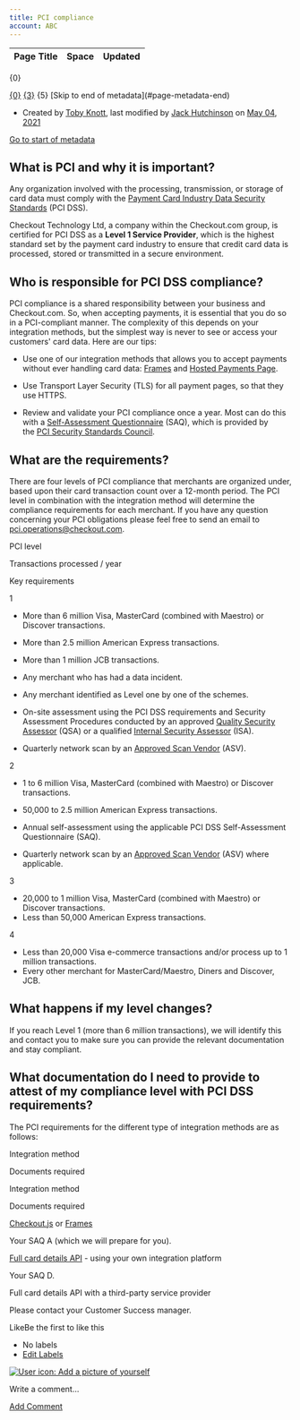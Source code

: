 ```yaml
---
title: PCI compliance
account: ABC
---
```


<table class="aui"> <thead> <tr class="header"> <th class="search-result-title">Page Title</th> <th class="search-result-space">Space</th> <th class="search-result-date">Updated</th> </tr> </thead> </table> <p class="search-result-count">{0}</p> <tr class="search-result"> <td class="search-result-title"><a href="{1}" class="content-type-{2}"><span>{0}</span></a></td> <td class="search-result-space"><a class="space" href="/display/{4}/" title="{3}">{3}</a></td> <td class="search-result-date"><span class="date" title="{6}">{5}</span></td> </tr> [Skip to end of metadata](#page-metadata-end)

*   Created by [Toby Knott](    /display/~toby.knott
    ), last modified by [Jack Hutchinson](    /display/~jack.hutchinson
    ) on [May 04, 2021](/pages/diffpagesbyversion.action?pageId=2785519&selectedPageVersions=12&selectedPageVersions=13 "Show changes")

[Go to start of metadata](#page-metadata-start)

What is PCI and why it is important?
------------------------------------

Any organization involved with the processing, transmission, or storage of card data must comply with the [Payment Card Industry Data Security Standards](https://www.pcisecuritystandards.org/security_standards) (PCI DSS).

Checkout Technology Ltd, a company within the Checkout.com group, is certified for PCI DSS as a **Level 1 Service Provider**, which is the highest standard set by the payment card industry to ensure that credit card data is processed, stored or transmitted in a secure environment.

Who is responsible for PCI DSS compliance?
------------------------------------------

PCI compliance is a shared responsibility between your business and Checkout.com. So, when accepting payments, it is essential that you do so in a PCI-compliant manner. The complexity of this depends on your integration methods, but the simplest way is never to see or access your customers' card data. Here are our tips:

*   Use one of our integration methods that allows you to accept payments without ever handling card data: [Frames](/display/DOCS/Frames) and [Hosted Payments Page](/display/DOCS/Hosted+Payments+Page).
    
*   Use Transport Layer Security (TLS) for all payment pages, so that they use HTTPS.
    
*   Review and validate your PCI compliance once a year. Most can do this with a [Self-Assessment Questionnaire](https://www.pcisecuritystandards.org/document_library?category=saqs#results) (SAQ), which is provided by the [PCI Security Standards Council](https://www.pcisecuritystandards.org/).
    

What are the requirements?
--------------------------

There are four levels of PCI compliance that merchants are organized under, based upon their card transaction count over a 12-month period. The PCI level in combination with the integration method will determine the compliance requirements for each merchant. If you have any question concerning your PCI obligations please feel free to send an email to [pci.operations@checkout.com](mailto:pci.operations@checkout.com).

PCI level

Transactions processed / year

Key requirements

1

*   More than 6 million Visa, MasterCard (combined with Maestro) or Discover transactions.
*   More than 2.5 million American Express transactions.
*   More than 1 million JCB transactions.
*   Any merchant who has had a data incident.
*   Any merchant identified as Level one by one of the schemes.

*   On-site assessment using the PCI DSS requirements and Security Assessment Procedures conducted by an approved [Quality Security Assessor](https://www.pcisecuritystandards.org/assessors_and_solutions/qualified_security_assessors) (QSA) or a qualified [Internal Security Assessor](https://www.pcisecuritystandards.org/program_training_and_qualification/internal_security_assessor_certification) (ISA).
*   Quarterly network scan by an [Approved Scan Vendor](https://www.pcisecuritystandards.org/assessors_and_solutions/approved_scanning_vendors) (ASV).

2

*   1 to 6 million Visa, MasterCard (combined with Maestro) or Discover transactions.
*   50,000 to 2.5 million American Express transactions.

*   Annual self-assessment using the applicable PCI DSS Self-Assessment Questionnaire (SAQ).
*   Quarterly network scan by an [Approved Scan Vendor](https://www.pcisecuritystandards.org/assessors_and_solutions/approved_scanning_vendors) (ASV) where applicable.

3

*   20,000 to 1 million Visa, MasterCard (combined with Maestro) or Discover transactions.
*   Less than 50,000 American Express transactions.

4

*   Less than 20,000 Visa e-commerce transactions and/or process up to 1 million transactions.
*   Every other merchant for MasterCard/Maestro, Diners and Discover, JCB.

What happens if my level changes?
---------------------------------

If you reach Level 1 (more than 6 million transactions), we will identify this and contact you to make sure you can provide the relevant documentation and stay compliant.

What documentation do I need to provide to attest of my compliance level with PCI DSS requirements?
---------------------------------------------------------------------------------------------------

The PCI requirements for the different type of integration methods are as follows:

Integration method

Documents required

Integration method

Documents required

[Checkout.js](/display/AR/Checkout.js) or [Frames](/display/DOCS/Frames)

Your SAQ A (which we will prepare for you).

[Full card details API](/display/DOCS/Full+card+details+API) - using your own integration platform

Your SAQ D.

Full card details API with a third-party service provider

Please contact your Customer Success manager.

LikeBe the first to like this

*   No labels
*   [Edit Labels](# "Edit Labels (Type 'l')")

[![User icon: Add a picture of yourself](/s/en_GB/7901/abf7b35644d5a5d1d7e4b0969a83e8eb2b569fb5/_/images/icons/profilepics/add_profile_pic.svg)](/users/profile/editmyprofilepicture.action)

Write a comment…

[Add Comment](/display/DOCS/PCI+compliance?showComments=true&showCommentArea=true#addcomment)